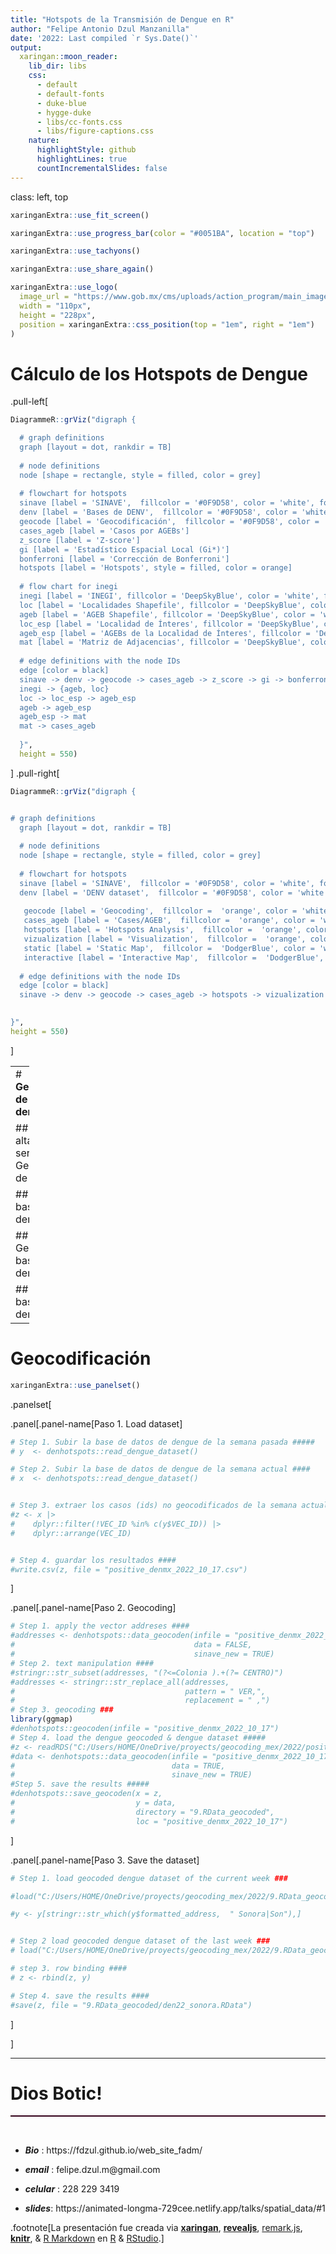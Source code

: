 ```yaml
---
title: "Hotspots de la Transmisión de Dengue en R"
author: "Felipe Antonio Dzul Manzanilla"
date: '2022: Last compiled `r Sys.Date()`'
output:
  xaringan::moon_reader:
    lib_dir: libs
    css: 
      - default
      - default-fonts
      - duke-blue
      - hygge-duke
      - libs/cc-fonts.css
      - libs/figure-captions.css
    nature:
      highlightStyle: github
      highlightLines: true
      countIncrementalSlides: false
---
```


class: left, top

```r
xaringanExtra::use_fit_screen()
```

```r
xaringanExtra::use_progress_bar(color = "#0051BA", location = "top")
```

```r
xaringanExtra::use_tachyons()
```

```r
xaringanExtra::use_share_again()
```

```r
xaringanExtra::use_logo(
  image_url = "https://www.gob.mx/cms/uploads/action_program/main_image/26942/post_post_portadavectores.gif",
  width = "110px",
  height = "228px",
  position = xaringanExtra::css_position(top = "1em", right = "1em")
)
```

# **Cálculo de los Hotspots de Dengue**

.pull-left[

```r
DiagrammeR::grViz("digraph {

  # graph definitions
  graph [layout = dot, rankdir = TB]
  
  # node definitions
  node [shape = rectangle, style = filled, color = grey] 
  
  # flowchart for hotspots
  sinave [label = 'SINAVE',  fillcolor = '#0F9D58', color = 'white', fontcolor = 'white']
  denv [label = 'Bases de DENV',  fillcolor = '#0F9D58', color = 'white', fontcolor = 'white']
  geocode [label = 'Geocodificación',  fillcolor = '#0F9D58', color = 'white', fontcolor = 'white']
  cases_ageb [label = 'Casos por AGEBs']
  z_score [label = 'Z-score']
  gi [label = 'Estadístico Espacial Local (Gi*)']
  bonferroni [label = 'Corrección de Bonferroni']
  hotspots [label = 'Hotspots', style = filled, color = orange]
  
  # flow chart for inegi
  inegi [label = 'INEGI', fillcolor = 'DeepSkyBlue', color = 'white', fontcolor = 'black']
  loc [label = 'Localidades Shapefile', fillcolor = 'DeepSkyBlue', color = 'white', fontcolor = 'black']
  ageb [label = 'AGEB Shapefile', fillcolor = 'DeepSkyBlue', color = 'white', fontcolor = 'black']
  loc_esp [label = 'Localidad de Ínteres', fillcolor = 'DeepSkyBlue', color = 'white', fontcolor = 'black']
  ageb_esp [label = 'AGEBs de la Localidad de Ínteres', fillcolor = 'DeepSkyBlue', color = 'white', fontcolor = 'black']
  mat [label = 'Matriz de Adjacencias', fillcolor = 'DeepSkyBlue', color = 'white', fontcolor = 'black']
  
  # edge definitions with the node IDs
  edge [color = black]
  sinave -> denv -> geocode -> cases_ageb -> z_score -> gi -> bonferroni -> hotspots 
  inegi -> {ageb, loc}
  loc -> loc_esp -> ageb_esp
  ageb -> ageb_esp
  ageb_esp -> mat
  mat -> cases_ageb 
 
  }", 
  height = 550)

```


]
.pull-right[

```r
DiagrammeR::grViz("digraph {


# graph definitions
  graph [layout = dot, rankdir = TB]
  
  # node definitions
  node [shape = rectangle, style = filled, color = grey] 
  
  # flowchart for hotspots
  sinave [label = 'SINAVE',  fillcolor = '#0F9D58', color = 'white', fontcolor = 'white']
  denv [label = 'DENV dataset',  fillcolor = '#0F9D58', color = 'white', fontcolor = 'white']
  
   geocode [label = 'Geocoding',  fillcolor =  'orange', color = 'white', fontcolor = 'black']
   cases_ageb [label = 'Cases/AGEB',  fillcolor =  'orange', color = 'white', fontcolor = 'black']
   hotspots [label = 'Hotspots Analysis',  fillcolor =  'orange', color = 'white', fontcolor = 'black']
   vizualization [label = 'Visualization',  fillcolor =  'orange', color = 'white', fontcolor = 'black']
   static [label = 'Static Map',  fillcolor =  'DodgerBlue', color = 'white', fontcolor = 'white']
   interactive [label = 'Interactive Map',  fillcolor =  'DodgerBlue', color = 'white', fontcolor = 'white']
  
  # edge definitions with the node IDs
  edge [color = black]
  sinave -> denv -> geocode -> cases_ageb -> hotspots -> vizualization -> {static interactive}
  

}",
height = 550)
```

]


---
# **Geocodificación de las bases de dengue en R**
<hr style="height:2px;border-width:0;color:#330019;background-color:#330019">


## 0. Darse de alta en el servicio de Geocoding API de google 

## 1. Subir las bases de dengue.

## 2. Geocodificar las bases de dengue.

## 3. Unir las bases de dengue.


---

# **Geocodificación**

```r
xaringanExtra::use_panelset()
```

.panelset[

.panel[.panel-name[Paso 1. Load dataset]
```r

# Step 1. Subir la base de datos de dengue de la semana pasada #####
# y  <- denhotspots::read_dengue_dataset() 

# Step 2. Subir la base de datos de dengue de la semana actual ####
# x  <- denhotspots::read_dengue_dataset() 


# Step 3. extraer los casos (ids) no geocodificados de la semana actual ###
#z <- x |>
#    dplyr::filter(!VEC_ID %in% c(y$VEC_ID)) |>
#    dplyr::arrange(VEC_ID)


# Step 4. guardar los resultados ####
#write.csv(z, file = "positive_denmx_2022_10_17.csv")


```
]

.panel[.panel-name[Paso 2. Geocoding]
```r
# Step 1. apply the vector addreses ####
#addresses <- denhotspots::data_geocoden(infile = "positive_denmx_2022_10_17",
#                                        data = FALSE,
#                                        sinave_new = TRUE)
# Step 2. text manipulation ####
#stringr::str_subset(addresses, "(?<=Colonia ).+(?= CENTRO)")
#addresses <- stringr::str_replace_all(addresses,
#                                      pattern = " VER,",
#                                      replacement = " ,")
# Step 3. geocoding ###
library(ggmap)
#denhotspots::geocoden(infile = "positive_denmx_2022_10_17")
# Step 4. load the dengue geocoded & dengue dataset #####
#z <- readRDS("C:/Users/HOME/OneDrive/proyects/geocoding_mex/2022/positive_denmx_2022_10_17_temp_geocoded.rds")
#data <- denhotspots::data_geocoden(infile = "positive_denmx_2022_10_17", 
#                                   data = TRUE,
#                                   sinave_new = TRUE)
#Step 5. save the results #####
#denhotspots::save_geocoden(x = z,
#                           y = data,
#                           directory = "9.RData_geocoded",
#                           loc = "positive_denmx_2022_10_17")

```
]

.panel[.panel-name[Paso 3. Save the dataset]
```r
# Step 1. load geocoded dengue dataset of the current week ###

#load("C:/Users/HOME/OneDrive/proyects/geocoding_mex/2022/9.RData_geocoded/geo_den_mx_26_sonora_2022_09_26.RData")

#y <- y[stringr::str_which(y$formatted_address,  " Sonora|Son"),]


# Step 2 load geocoded dengue dataset of the last week ###
# load("C:/Users/HOME/OneDrive/proyects/geocoding_mex/2022/9.RData_geocoded/den22_sonora.RData")

# step 3. row binding ####
# z <- rbind(z, y)

# Step 4. save the results ####
#save(z, file = "9.RData_geocoded/den22_sonora.RData")

```
]



]




---

# Dios Botic!
<hr style="height:2px;border-width:0;color:#330019;background-color:#330019">
&nbsp;

- ***Bio*** : https://fdzul.github.io/web_site_fadm/

- ***email***       :     felipe.dzul.m@gmail.com

- ***celular***     :     228 229 3419

- ***slides***:     https://animated-longma-729cee.netlify.app/talks/spatial_data/#1




.footnote[La presentación fue creada via [**xaringan**](https://github.com/yihui/xaringan),
[**revealjs**](https://revealjs.com/),
[remark.js](https://remarkjs.com), [**knitr**](http://yihui.name/knitr),
& [R Markdown](https://rmarkdown.rstudio.com) en [R]() & [RStudio](2.R_Scripts/libs/rstudio_leaflet/rstudio_leaflet.css).]